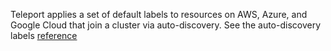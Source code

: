Teleport applies a set of default labels to resources on AWS, Azure, and Google
Cloud that join a cluster via auto-discovery. See the auto-discovery labels
[reference](../../reference/agent-services/auto-discovery-reference/labels.mdx)
